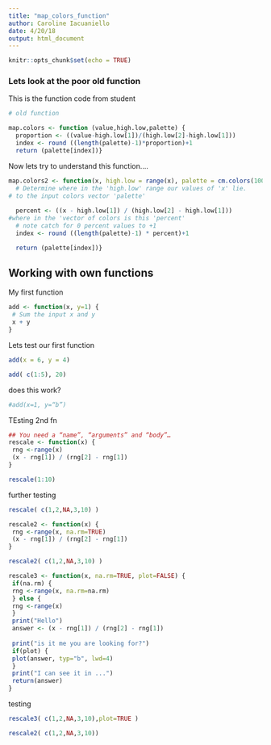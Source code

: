 ```yaml
---
title: "map_colors_function"
author: Caroline Iacuaniello
date: 4/20/18
output: html_document
---
```


```r
knitr::opts_chunk$set(echo = TRUE)
```

### Lets look at the poor old function

This is the function code from student
```r
# old function

map.colors <- function (value,high.low,palette) {
  proportion <- ((value-high.low[1])/(high.low[2]-high.low[1]))
  index <- round ((length(palette)-1)*proportion)+1
  return (palette[index])}
```
Now lets try to understand this function....
```r

map.colors2 <- function(x, high.low = range(x), palette = cm.colors(100)) {
  # Determine where in the 'high.low' range our values of 'x' lie.
# to the input colors vector 'palette'
  
  percent <- ((x - high.low[1]) / (high.low[2] - high.low[1]))
#where in the 'vector of colors is this 'percent' 
  # note catch for 0 percent values to +1
  index <- round ((length(palette)-1) * percent)+1

  return (palette[index])}
```
## Working with own functions
My first function
```r
add <- function(x, y=1) {
 # Sum the input x and y
 x + y
}
```
Lets test our first function
```r
add(x = 6, y = 4)

```
```r
add( c(1:5), 20)
```

does this work? 
```r
#add(x=1, y=“b”)
```
TEsting 2nd fn
```r
## You need a “name”, “arguments” and “body”…
rescale <- function(x) {
 rng <-range(x)
 (x - rng[1]) / (rng[2] - rng[1])
}
```

```r
rescale(1:10)
```
further testing
```r
rescale( c(1,2,NA,3,10) )
```
```r
rescale2 <- function(x) {
 rng <-range(x, na.rm=TRUE)
 (x - rng[1]) / (rng[2] - rng[1])
}
```
```r
rescale2( c(1,2,NA,3,10) )

```
```r
rescale3 <- function(x, na.rm=TRUE, plot=FALSE) {
 if(na.rm) {
 rng <-range(x, na.rm=na.rm)
 } else {
 rng <-range(x)
 }
 print("Hello")
 answer <- (x - rng[1]) / (rng[2] - rng[1])
 
 print("is it me you are looking for?")
 if(plot) {
 plot(answer, typ="b", lwd=4)
 }
 print("I can see it in ...")
 return(answer)
}
```

testing
```r
rescale3( c(1,2,NA,3,10),plot=TRUE )
```

```r
rescale2( c(1,2,NA,3,10))
```

